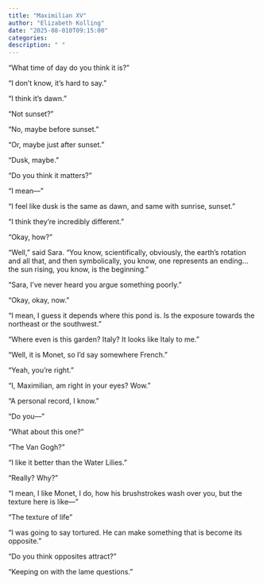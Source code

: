 ```yaml
---
title: "Maximilian XV"
author: "Elizabeth Kolling"
date: "2025-08-010T09:15:00"
categories: 
description: " "
---
```



“What time of day do you think it is?”

“I don’t know, it’s hard to say.”

“I think it’s dawn.”

“Not sunset?”

“No, maybe before sunset.”

“Or, maybe just after sunset.”

“Dusk, maybe.”

“Do you think it matters?”

“I mean—”

“I feel like dusk is the same as dawn, and same with sunrise, sunset.”

“I think they’re incredibly different.”

“Okay, how?”

“Well,” said Sara. “You know, scientifically, obviously, the earth’s rotation and all that, and then symbolically, you know, one represents an ending…the sun rising, you know, is the beginning.”

“Sara, I’ve never heard you argue something poorly.”

“Okay, okay, now.”

“I mean, I guess it depends where this pond is. Is the exposure towards the northeast  or the southwest.”

“Where even is this garden? Italy? It looks like Italy to me.”

“Well, it is Monet, so I’d say somewhere French.”

“Yeah, you’re right.”

“I, Maximilian, am right in your eyes? Wow.”

“A personal record, I know.”

“Do you—”

“What about this one?”

“The Van Gogh?”

“I like it better than the Water Lilies.”

“Really? Why?”

“I mean, I like Monet, I do, how his brushstrokes wash over you, but the texture here is like—”
 
“The texture of life”

“I was going to say tortured. He can make something that is become its opposite.”

"Do you think opposites attract?"

"Keeping on with the lame questions."